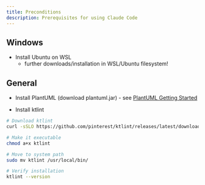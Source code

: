 ```yaml
---
title: Preconditions
description: Prerequisites for using Claude Code
---
```


## Windows

- Install Ubuntu on WSL
  - further downloads/installation in WSL/Ubuntu filesystem!


## General

- Install PlantUML (download plantuml.jar) - see [PlantUML Getting Started](https://plantuml.com/starting)

- Install ktlint

```bash
# Download ktlint
curl -sSLO https://github.com/pinterest/ktlint/releases/latest/download/ktlint

# Make it executable
chmod a+x ktlint

# Move to system path
sudo mv ktlint /usr/local/bin/

# Verify installation
ktlint --version
```

